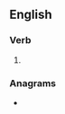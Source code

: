 ==English==

===Verb===
{{head|en|verb form}}

# {{en-third-person singular of|redraw}}

===Anagrams===
* {{anagrams|en|drawers|rewards|warders}}